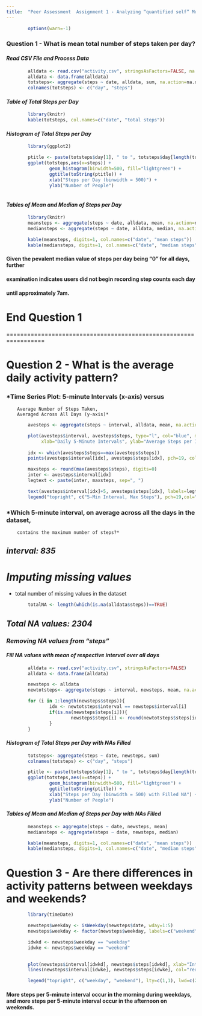 ```yaml
---
title:  "Peer Assessment  Assignment 1 - Analyzing “quantified self” Movement Data"
---
```


```r
        options(warn=-1)
```


### **Question 1 - What is mean total number of steps taken per day?**

#### *Read CSV File and Process Data*
```r
        alldata <- read.csv("activity.csv", stringsAsFactors=FALSE, na.strings=c("NA", "NULL"))
        alldata <- data.frame(alldata)
        totsteps<- aggregate(steps ~ date, alldata, sum, na.action=na.omit)
        colnames(totsteps) <- c("day", "steps")
```

#### *Table of Total Steps per Day*

```r
        library(knitr)
        kable(totsteps, col.names=c("date", "total steps"))
```

#### *Histogram of Total Steps per Day*

```r

        library(ggplot2)

        ptitle <- paste(totsteps$day[1], " to ", totsteps$day[length(totsteps$day)])
        ggplot(totsteps,aes(x=steps)) +
                geom_histogram(binwidth=500, fill="lightgreen") +
                ggtitle(toString(ptitle)) +
                xlab("Steps per Day (binwidth = 500)") +
                ylab("Number of People")
                        
```


#### *Tables of Mean and Median of Steps per Day*

```r
        library(knitr)
        meansteps <- aggregate(steps ~ date, alldata, mean, na.action=na.omit)
        mediansteps <- aggregate(steps ~ date, alldata, median, na.action=na.omit)

        kable(meansteps, digits=1, col.names=c("date", "mean steps"))
        kable(mediansteps, digits=1, col.names=c("date", "median steps"))
```

#### Given the pevalent median value of steps per day being "0" for all days, further 
####    examination indicates users did not begin recording step counts each day
####     until approximately 7am.

# End Question 1

=================================================================

# **Question 2 - What is the average daily activity pattern?**

### *Time Series Plot:  5-minute Intervals (x-axis) versus 
        Average Number of Steps Taken, 
        Averaged Across All Days (y-axis)*

```r
        avesteps <- aggregate(steps ~ interval, alldata, mean, na.action=na.omit)

        plot(avesteps$interval, avesteps$steps, type="l", col="blue", main=toString(ptitle),
             xlab="Daily 5-Minute Intervals", ylab="Average Steps per Interval")
        
        idx <- which(avesteps$steps==max(avesteps$steps))
        points(avesteps$interval[idx], avesteps$steps[idx], pch=19, col="red")

        maxsteps <- round(max(avesteps$steps), digits=0)
        inter <- avesteps$interval[idx]
        legtext <- paste(inter, maxsteps, sep=", ")

        text(avesteps$interval[idx]+5, avesteps$steps[idx], labels=legtext,pos=4)
        legend("topright", c("5-Min Interval, Max Steps"), pch=19,col="red")
```

### *Which 5-minute interval, on average across all the days in the dataset, 
        contains the maximum number of steps?*
## *interval:  835*



# *Imputing missing values*
- total number of missing values in the dataset

```r
        totalNA <- length(which(is.na(alldata$steps))==TRUE)
```

## *Total NA values:  2304*


### *Removing NA values from "steps"*
#### *Fill NA values with mean of respective interval over all days*

```r
        alldata <- read.csv("activity.csv", stringsAsFactors=FALSE)
        alldata <- data.frame(alldata)

        newsteps <- alldata
        newtotsteps<- aggregate(steps ~ interval, newsteps, mean, na.action=na.omit)

        for (i in 1:length(newsteps$steps)){
                idx <- newtotsteps$interval == newsteps$interval[i]
                if(is.na(newsteps$steps[i])){
                        newsteps$steps[i] <- round(newtotsteps$steps[idx])
                }
        }
```


#### *Histogram of Total Steps per Day with NAs Filled*

```r

        totsteps<- aggregate(steps ~ date, newsteps, sum)
        colnames(totsteps) <- c("day", "steps")

        ptitle <- paste(totsteps$day[1], " to ", totsteps$day[length(totsteps$day)])
        ggplot(totsteps,aes(x=steps)) +
                geom_histogram(binwidth=500, fill="lightgreen") +
                ggtitle(toString(ptitle)) +
                xlab("Steps per Day (binwidth = 500) with Filled NA") +
                ylab("Number of People") 

```
        

#### *Tables of Mean and Median of Steps per Day with NAs Filled*

```r

        meansteps <- aggregate(steps ~ date, newsteps, mean)
        mediansteps <- aggregate(steps ~ date, newsteps, median)

        kable(meansteps, digits=1, col.names=c("date", "mean steps"))
        kable(mediansteps, digits=1, col.names=c("date", "median steps"))
```


# **Question 3 - Are there differences in activity patterns between weekdays and weekends?**

```r
 
        library(timeDate)

        newsteps$weekday <- isWeekday(newsteps$date, wday=1:5)
        newsteps$weekday <- factor(newsteps$weekday, labels=c("weekend", "weekday"))

        idwkd <- newsteps$weekday == "weekday"
        idwke <- newsteps$weekday == "weekend"

        
        plot(newsteps$interval[idwkd], newsteps$steps[idwkd], xlab="Interval", ylab="Number of Steps", col="blue", type="l", main="Average Steps per 5-Minute Interval")
        lines(newsteps$interval[idwke], newsteps$steps[idwke], col="red")

        legend("topright", c("weekday", "weekend"), lty=c(1,1), lwd=c(2.5,2.5),col=c("blue", "red"), bty="n")
```

#### More steps per 5-minute interval occur in the morning during weekdays, and more steps per 5-minute interval occur in the afternoon on weekends.

